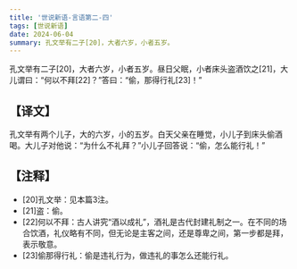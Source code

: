 ```yaml
---
title: '世说新语-言语第二-四'
tags: [世说新语]
date: 2024-06-04
summary: 孔文举有二子[20]，大者六岁，小者五岁。
---
```

孔文举有二子[20]，大者六岁，小者五岁。昼日父眠，小者床头盗酒饮之[21]，大儿谓曰：“何以不拜[22]？”答曰：“偷，那得行礼[23]！”

## 【译文】

孔文举有两个儿子，大的六岁，小的五岁。白天父亲在睡觉，小儿子到床头偷酒喝。大儿子对他说：“为什么不礼拜？”小儿子回答说：“偷，怎么能行礼！”

## 【注释】

- [20]孔文举：见本篇3注。
- [21]盗：偷。
- [22]何以不拜：古人讲究“酒以成礼”，酒礼是古代封建礼制之一。在不同的场合饮酒，礼仪略有不同，但无论是主客之间，还是尊卑之间，第一步都是拜，表示敬意。
- [23]偷那得行礼：偷是违礼行为，做违礼的事怎么还能行礼。

